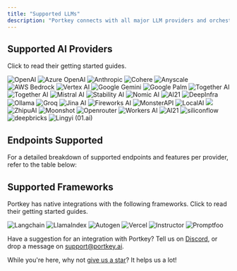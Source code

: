 ```yaml
---
title: "Supported LLMs"
description: "Portkey connects with all major LLM providers and orchestration frameworks."
---
```


## Supported AI Providers

Click to read their getting started guides.

<CardGroup cols={3}>
  <Card title="OpenAI" href="/docs/integrations/llms/openai">
    <img src="/images/supported-llm/open-ai.avif" alt="OpenAI" />
  </Card>
  <Card title="Azure OpenAI" href="/docs/integrations/llms/azure-openai">
    <img src="/images/supported-llm/microsoft-assure.avif"alt="Azure OpenAI" />
  </Card>
  <Card title="Anthropic" href="/docs/integrations/llms/anthropic">
    <img src="/images/supported-llm/anthroic.avif" alt="Anthropic" />
  </Card>
  <Card title="Cohere" href="/docs/integrations/llms/cohere">
    <img src="/images/supported-llm/cohere.avif" alt="Cohere" />
  </Card>
  <Card title="Anyscale" href="/docs/integrations/llms/anyscale-llama2-mistral-zephyr">
    <img src="/images/supported-llm/anyscale.avif" alt="Anyscale" />
  </Card>
  <Card title="AWS Bedrock" href="/docs/integrations/llms/aws-bedrock">
    <img src="/images/supported-llm/amazon.avif" alt="AWS Bedrock" />
  </Card>
  <Card title="Vertex AI" href="/docs/integrations/llms/vertex-ai">
    <img src="/images/supported-llm/vertex-ai.avif" alt="Vertex AI" />
  </Card>
  <Card title="Google Gemini" href="/docs/integrations/llms/gemini">
    <img src="/images/supported-llm/google-gemini.avif" alt="Google Gemini" />
  </Card>
  <Card title="Google Palm" href="/docs/integrations/llms/google-palm">
    <img src="/images/supported-llm/google-palm.avif" alt="Google Palm" />
  </Card>
  <Card title="Together AI" href="/docs/integrations/llms/together-ai">
    <img src="/images/supported-llm/together-ai.avif" alt="Together AI" />
  </Card>
  <Card title="Perplexity AI" href="/docs/integrations/llms/perplexity-ai">
    <img src="/images/supported-llm/perplexity-ai.avif" alt="Together AI" />
  </Card>
  <Card title="Mistral AI" href="/docs/integrations/llms/mistral-ai">
  <img src="/images/supported-llm/mistral.avif" alt="Mistral AI" />
  </Card>
  <Card title="Stability AI" href="/docs/integrations/llms/stability-ai">
    <img src="/images/supported-llm/stability.avif" alt="Stability AI" />
  </Card>
  <Card title="Nomic AI" href="/docs/integrations/llms/nomic">
    <img src="/images/supported-llm/nomic.avif" alt="Nomic AI" />
  </Card>
  <Card title="AI21" href="/docs/integrations/llms/ai21">
    <img src="/images/supported-llm/ai21.avif" alt="AI21" />
  </Card>
  <Card title="DeepInfra" href="/docs/integrations/llms/deepinfra">
    <img src="/images/supported-llm/deepinfa.avif" alt="DeepInfra" />
  </Card>
  <Card title="Ollama" href="/docs/integrations/llms/ollama">
    <img src="/images/supported-llm/ollama.avif" alt="Ollama" />
  </Card>
  <Card title="Groq" href="/docs/integrations/llms/groq">
    <img src="/images/supported-llm/groq.avif" alt="Groq" />
  </Card>
  <Card title="Jina AI" href="/docs/integrations/llms/jina-ai">
    <img src="/images/supported-llm/jina.png" alt="Jina AI" />
  </Card>
  <Card title="Byollm" href="/docs/integrations/llms/byollm"/>

  <Card title="Fireworks AI" href="/docs/integrations/llms/fireworks">
    <img src="/images/supported-llm/fireworks.png" alt="Fireworks AI" />
  </Card>
  <Card title="MonsterAPI" href="/docs/integrations/llms/monster-api">
    <img src="/images/supported-llm/monster.avif" alt="MonsterAPI" />
  </Card>
  <Card title="LocalAI" href="/docs/integrations/llms/local-ai">
    <img src="/images/supported-llm/local.avif" alt="LocalAI" />
  </Card>
  <Card title="Predibase" href="/docs/integrations/llms/predibase">
    <img src="/images/supported-llm/predise.avif" />
  </Card>
  <Card title="ZhipuAI" href="/docs/integrations/llms/zhipu">
    <img src="/images/supported-llm/zhipu.avif" alt="ZhipuAI" />
  </Card>
  <Card title="Moonshot" href="/docs/integrations/llms/moonshot">
    <img src="/images/supported-llm/moonshoot.jpg" alt="Moonshot" />
  </Card>

  <Card title="Openrouter" href="/docs/integrations/llms/openrouter">
    <img src="/images/supported-llm/openrouter.png" alt="Openrouter" />
  </Card>

  <Card title="Workers AI" href="/docs/integrations/llms/workers-ai">
    <img src="/images/supported-llm/worksai.jpg" alt="Workers AI" />
  </Card>

  <Card title="AI21" href="/docs/integrations/llms/ai21">
    <img src="/images/supported-llm/a121.jpg" alt="AI21" />
  </Card>

  <Card title="siliconflow" href="/docs/integrations/llms/siliconflow">
    <img src="/images/supported-llm/siliconflow.jpeg" alt="siliconflow" />
  </Card>

  <Card title="deepbricks" href="/docs/integrations/llms/deepbricks">
    <img src="/images/supported-llm/deepbricks.jpeg"  alt="deepbricks" />
  </Card>

  <Card title="Lingyi (01.ai)" href="/docs/integrations/llms/lingyi-01.ai">
  <img src="/images/supported-llm/lingyi.png" alt="Lingyi (01.ai)" />
</Card>
</CardGroup>

## Endpoints Supported

For a detailed breakdown of supported endpoints and features per provider, refer to the table below:

<Card title="Supported Providers" href="/docs/provider-endpoints/supported-providers"/>


## Supported Frameworks

Portkey has native integrations with the following frameworks. Click to read their getting started guides.

<CardGroup cols={3}>
  <Card title="Langchain" href="/docs/integrations/libraries/langchain-python">
    <img src="/images/supported-llm/langchain.avif" alt="Langchain" />
  </Card>
  <Card title="LlamaIndex" href="/docs/integrations/libraries/llama-index-python">
    <img src="/images/supported-llm/llama.avif" alt="LlamaIndex" />
  </Card>
  <Card title="Autogen" href="/docs/integrations/libraries/autogen">
    <img src="/images/supported-llm/autogen.avif" alt="Autogen" />
  </Card>
  <Card title="Vercel" href="/docs/integrations/libraries/vercel">
    <img src="/images/supported-llm/vercel.avif" alt="Vercel" />
  </Card>
  <Card title="Instructor" href="/docs/integrations/libraries/instructor">
    <img src="/images/supported-llm/instructor.avif" alt="Instructor" />
  </Card>
  <Card title="Promptfoo" href="/docs/integrations/libraries/promptfoo">
    <img src="/images/supported-llm/prompftoo.avif" alt="Promptfoo" />
  </Card>
</CardGroup>


Have a suggestion for an integration with Portkey? Tell us on [Discord](https://discord.gg/DD7vgKK299), or drop a message on support@portkey.ai.

While you're here, why not [give us a star](https://git.new/ai-gateway-docs)? It helps us a lot!
